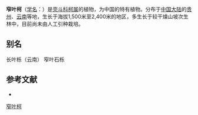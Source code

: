 {{Speciesbox
| name = 窄叶柯
| status = 
| status_system = 
| image =
| genus = Lithocarpus
| species = confinis
| authority = Huang
}}

'''窄叶柯'''（[[学名|学名]]：{{lang|la|''Lithocarpus confinis''}}）是[[壳斗科|壳斗科]][[柯属|柯属]]的植物，为中国的特有植物。分布于[[中国大陆|中国大陆]]的[[贵州|贵州]]、[[云南|云南]]等地，生长于海拔1,500米至2,400米的地区，多生长于较干燥山坡次生林中，目前尚未由人工引种栽培。

== 别名 ==
长叶栎（云南） 窄叶石栎

== 参考文献 ==
<div class="references-small">
* {{cite web| url =http://www.bioinfo.cn/db05/KmzwSpecies.php?action=view&id=9058| title =窄叶柯| work =《中国高等植物数据库全库》| publisher =中国科学院微生物研究所| author =昆明植物研究所| accessdate =2009-02-24| deadurl =yes| archiveurl =https://web.archive.org/web/20160305024723/http://www.bioinfo.cn/db05/KmzwSpecies.php?action=view&id=9058| archivedate =2016-03-05}}
</div>
{{Taxonbar|from=Q15227455}}

[[Category:柯属|窄叶柯]]


{{植物小作品}}